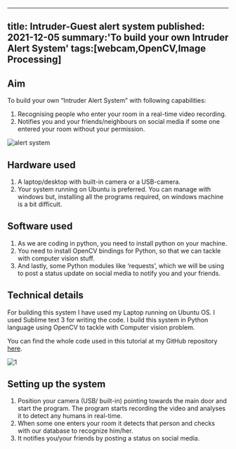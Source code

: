 <!-- ---
title: Intruder-Guest alert system
tags: [webcam,OpenCV,Image Processing]
layout: article
mode: normal
type: article
sharing: true
author: Surya Teja Chadella
show_author_profile: true
show_title: true
full_width: false
header: true
cover: /assets/images/blog/thumbnails/Intruder-Guest alert system.png
--- -->
---
title: Intruder-Guest alert system 
published: 2021-12-05
summary:'To build your own Intruder Alert System'
tags:[webcam,OpenCV,Image Processing]
---

## Aim
To build your own “Intruder Alert System”  with following capabilities:
1. Recognising people who enter your room in a real-time video recording.
2. Notifies you and your friends/neighbours on social media if some one entered your room without your permission.
<!--more-->

<Image
  src='/static/images/blog/thumbnails/Intruder-Guest alert system.png'
  alt='alert system'
  width='auto'
  height='auto'
/>

## Hardware used
1. A laptop/desktop with built-in camera or a USB-camera.
2. Your system running on Ubuntu is preferred. You can manage with windows but, installing all the programs required, on windows machine is a bit difficult.

## Software used
1. As we are coding in python, you need to install python on your machine.
2. You need to install OpenCV bindings for Python, so that we can tackle with computer vision stuff.
3. And lastly, some Python modules like ‘requests’, which we will be using to post a status update on social media to notify you and your friends.

## Technical details
For building this system I have used my Laptop running on Ubuntu OS. I used Sublime text 3 for writing the code. I build this system in Python language using OpenCV to tackle with Computer vision problem.

You can find the whole code used in this tutorial at my GitHub repository [here](https://github.com/SnShine/FaceRecognizer).

<Image
  src='/static/images/blog/Intruder-Guest-alert/1.png'
  alt='1'
  width='auto'
  height='auto'
/>
## Setting up the system
1. Position your camera (USB/ built-in) pointing towards the main door and start the program. The program starts recording the video and analyses it to detect any humans in real-time.
2. When some one enters your room it detects that person and checks with our database to recognize him/her.
3. It notifies you/your friends by posting a status on social media.

<EmbedItem url='https://www.youtube.com/embed/1SnUQQRJDI8' />